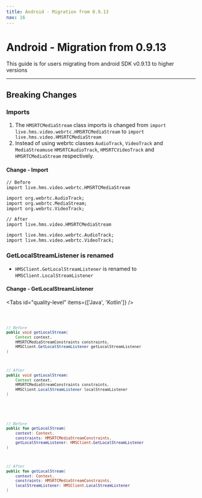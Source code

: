 ```yaml
---
title: Android - Migration from 0.9.13
nav: 16
---
```


# Android - Migration from 0.9.13

This guide is for users migrating from android SDK v0.9.13 to higher versions

---

## Breaking Changes

### Imports

1. The `HMSRTCMediaStream` class imports is changed from `import live.hms.video.webrtc.HMSRTCMediaStream` to `import live.hms.video.HMSRTCMediaStream`
2. Instead of using webrtc classes `AudioTrack`, `VideoTrack` and `MediaStreamuse` `HMSRTCAudioTrack`, `HMSRTCVideoTrack` and `HMSRTCMediaStream` respectively.

#### Change - Import

```java:before
// Before
import live.hms.video.webrtc.HMSRTCMediaStream

import org.webrtc.AudioTrack;
import org.webrtc.MediaStream;
import org.webrtc.VideoTrack;
```

```java:adter
// After
import live.hms.video.HMSRTCMediaStream

import live.hms.video.webrtc.AudioTrack;
import live.hms.video.webrtc.VideoTrack;
```

### GetLocalStreamListener is renamed

-   `HMSClient.GetLocalStreamListener` is renamed to `HMSClient.LocalStreamListener`

#### Change - GetLocalStreamListener

<Tabs id="quality-level" items={['Java', 'Kotlin']} />

<Code id='quality-level-0' noCopy tab>

```java
// Before
public void getLocalStream(
    Context context,
    HMSRTCMediaStreamConstraints constraints,
    HMSClient.GetLocalStreamListener getLocalStreamListener
)
```

```java
// After
public void getLocalStream(
    Context context,
    HMSRTCMediaStreamConstraints constraints,
    HMSClient.LocalStreamListener localStreamListener
)
```

</Code>

<Code id='quality-level-1' noCopy tab>

```Kotlin
// Before
public fun getLocalStream(
    context: Context,
    constraints: HMSRTCMediaStreamConstraints,
    getLocalStreamListener: HMSClient.GetLocalStreamListener
)
```

```Kotlin
// After
public fun getLocalStream(
    context: Context,
    constraints: HMSRTCMediaStreamConstraints,
    localStreamListener: HMSClient.LocalStreamListener
)
```

</Code>
